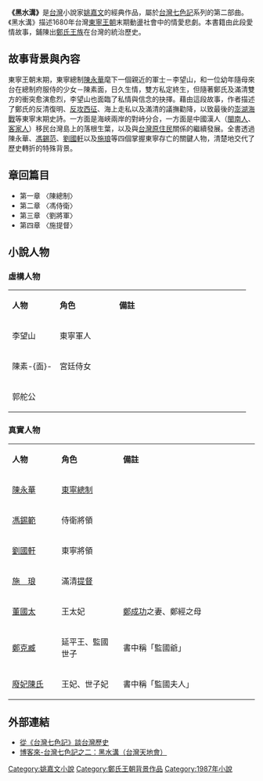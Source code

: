 {{Infobox Book 
|書名      = 《黑水溝》
|圖像      = 
|圖像說明  = 
|作者      = [[姚嘉文|姚嘉文]]
|原名      = 
|中文書名  = 
|譯者      = 
|插圖      = 
|封面設計  = 曾堯生
|出版地    = {{TWN}}
|語言      = [[繁體中文|繁體中文]]、[[台語文|台語文]]
|系列      = 《[[台灣七色記|台灣七色記]]》
|題材      = 台灣鄭氏[[東寧王朝|東寧王朝]]
|類型      = 歷史小說
|出版者    = [[自立晚報|自立晚報]]
|出版日期  = 1987年5月
|中文版    = 
|媒介      = 
|頁數      = 335
|開本      = 
|isbn      = 
|上一部作品 = 《[[白版戶|白版戶]]》
|下一部作品 = 《[[洪豆劫|洪豆劫]]》
|引用      = 
|被引用    = 
}}
'''《黑水溝》'''是[[台灣|台灣]]小說家[[姚嘉文|姚嘉文]]的經典作品，屬於[[台灣七色記|台灣七色記]]系列的第二部曲。《黑水溝》描述1680年台灣[[東寧王朝|東寧王朝]]末期動盪社會中的情愛悲劇。本書籍由此段愛情故事，鋪陳出[[鄭氏王朝宗室列表|鄭氏王族]]在台灣的統治歷史。

==故事背景與內容==
東寧王朝末期，東寧總制[[陳永華|陳永華]]麾下一個親近的軍士－李望山，和一位幼年隨母來台在總制府服侍的少女－陳素面，日久生情，雙方私定終生，但隨著鄭氏及滿清雙方的衝突愈演愈烈，李望山也面臨了私情與信念的抉擇。藉由這段故事，作者描述了鄭氏的反清復明、[[三藩之亂|反攻西征]]、海上走私以及滿清的議撫勸降，以致最後的[[澎湖海戰|澎湖海戰]]等東寧末期史詩。一方面是海峽兩岸的對峙分合，一方面是中國漢人（[[閩南人|閩南人]]、[[客家人|客家人]]）移民台灣島上的落根生葉，以及與[[台灣原住民|台灣原住民]]關係的繼續發展。全書透過陳永華、[[馮錫范|馮錫范]]、[[劉國軒|劉國軒]]以及[[施琅|施琅]]等四個掌握東寧存亡的關鍵人物，清楚地交代了歷史轉折的特殊背景。

==章回篇目==
*第一章 〈陳總制〉
*第二章 〈馮侍衛〉
*第三章 〈劉將軍〉
*第四章 〈施提督〉

==小說人物==
===虛構人物===
{|class="wikitable " width="80%"
|- style="background:green; color:white" align=center
|style="width:20%"|'''人物'''||style="width:25%"|'''角色'''||'''備註'''
|-
| 李望山 || 東寧軍人 || 
|-
| 陳素-{面}- || 宮廷侍女 || 
|-
| 郭舵公 ||  ||
|}

===真實人物===
{|class="wikitable " width="80%"
|- style="background:green; color:white" align=center
|style="width:20%"|'''人物'''||style="width:25%"|'''角色'''||'''備註'''
|-
| [[陳永華|陳永華]] || [[東寧總制|東寧總制]] || 
|-
| [[馮錫範|馮錫範]] || 侍衛將領 || 
|-
| [[劉國軒|劉國軒]] || 東寧將領 || 
|-
| [[施琅|施　琅]] || 滿清[[提督|提督]] || 
|-
| [[董氏_(鄭成功妻)|董國太]] || 王太妃 || [[鄭成功|鄭成功]]之妻、鄭經之母
|-
| [[鄭克臧|鄭克臧]] || 延平王、監國世子 || 書中稱「監國爺」
|-
| [[陳氏_(鄭克𡒉妻)|廢妃陳氏]] || 王妃、世子妃 || 書中稱「監國夫人」
|}

==外部連結==
*[http://ctlt.twl.ncku.edu.tw/news1324883023.html 從《台灣七色記》談台灣歷史]{{Wayback|url=http://ctlt.twl.ncku.edu.tw/news1324883023.html |date=20150610220942 }}
*[http://www.books.com.tw/products/0010406303 博客來-台灣七色記之二：黑水溝（台灣天地會）]{{Wayback|url=http://www.books.com.tw/products/0010406303 |date=20150610201834 }}
{{台灣七色記}}

[[Category:姚嘉文小說|Category:姚嘉文小說]]
[[Category:鄭氏王朝背景作品|Category:鄭氏王朝背景作品]]
[[Category:1987年小說|Category:1987年小說]]
